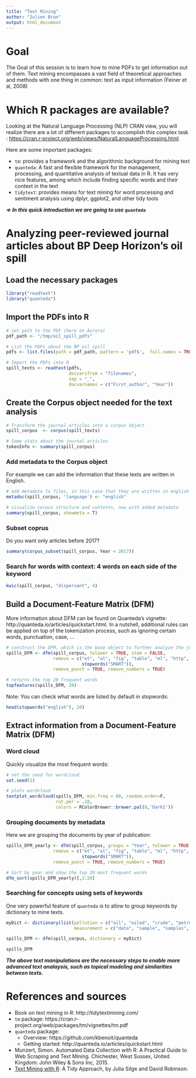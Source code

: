 ```yaml
---
title: "Text Mining"
author: "Julien Brun"
output: html_document
---
```



# Goal

The Goal of this session is to learn how to mine PDFs to get information out of them. Text mining encompasses a vast field of theoretical approaches and methods with one thing in common: text as input information (Feiner et al, 2008) 


# Which R packages are available?

Looking at the Natural Language Processing (NLP) CRAN view, you will realize there are a lot of different packages to accomplish this complex task : <https://cran.r-project.org/web/views/NaturalLanguageProcessing.html>.

Here are some important packages:

- `tm`: provides a framework and the algorithmic background for mining text
- `quanteda`: A fast and flexible framework for the management, processing, and quantitative analysis of textual data in R. It has very nice features, among which include finding specific words and their context in the text
- `tidytext`: provides means for text mining for word processing and sentiment analysis using dplyr, ggplot2, and other tidy tools

***=> In this quick introduction we are going to use `quanteda`***


# Analyzing peer-reviewed journal articles about BP Deep Horizon's oil spill

## Load the necessary packages

```r
library("readtext")
library("quanteda")
```

## Import the PDFs into R

```r
# set path to the PDF (here on Aurora)
pdf_path <- "/tmp/oil_spill_pdfs"

# List the PDFs about the BP oil spill
pdfs <- list.files(path = pdf_path, pattern = 'pdf$',  full.names = TRUE) 

# Import the PDFs into R
spill_texts <- readtext(pdfs, 
                        docvarsfrom = "filenames", 
                        sep = "_", 
                        docvarnames = c("First_author", "Year"))
```

## Create the Corpus object needed for the text analysis

```r
# Transform the journal articles into a corpus object
spill_corpus  <- corpus(spill_texts)

# Some stats about the journal articles
tokenInfo <- summary(spill_corpus)
```

### Add metadata to the Corpus object

For example we can add the information that these texts are written in English.
```r
# add metadata to files, in this case that they are written in english
metadoc(spill_corpus, 'language') <- "english" 

# visualize corpus structure and contents, now with added metadata
summary(spill_corpus, showmeta = T)
```

### Subset coprus

Do you want only articles before 2017?

```r
summary(corpus_subset(spill_corpus, Year < 2017))
```

### Search for words with context: 4 words on each side of the keyword

```r
kwic(spill_corpus, "dispersant", 4)
```


## Build a Document-Feature Matrix (DFM) 

More information about DFM can be found on Quanteda's vignette: http://quanteda.io/articles/quickstart.html. In a nutshell, additional rules can be applied on top of the tokenization process, such as ignoring certain words, punctuation, case, ...


```r
# construct the DFM, which is the base object to further analyze the journal articles
spills_DFM <- dfm(spill_corpus, tolower = TRUE, stem = FALSE, 
                  remove = c("et", "al", "fig", "table", "ml", "http",
                             stopwords("SMART")),
                  remove_punct = TRUE, remove_numbers = TRUE)

# returns the top 20 frequent words
topfeatures(spills_DFM, 20) 
```

Note: You can check what words are listed by default in stopwords:
```r
head(stopwords("english"), 20)
```

## Extract information from a Document-Feature Matrix (DFM) 

### Word cloud

Quickly visualize the most frequent words:

```r
# set the seed for wordcloud
set.seed(1)

# plots wordcloud
textplot_wordcloud(spills_DFM, min.freq = 60, random.order=F, 
                   rot.per = .10,  
                   colors = RColorBrewer::brewer.pal(8,'Dark2')) 
```


### Grouping documents by metadata

Here we are grouping the documents by year of publication:

```r
spills_DFM_yearly <- dfm(spill_corpus, groups = "Year", tolower = TRUE, stem = TRUE, 
                  remove = c("et", "al", "fig", "table", "ml", "http",
                             stopwords("SMART")),
                  remove_punct = TRUE, remove_numbers = TRUE)

# Sort by year and show the top 20 most frequent words
dfm_sort(spills_DFM_yearly)[,1:20]
```

### Searching for concepts using sets of keywords

One very powerful feature of `quanteda` is to allow to group keywords by dictionary to mine texts. 

```r
myDict <- dictionary(list(pollution = c("oil", "oiled", "crude", "petroleum", "pahs", "pah", "tph", "benzo", "hydrocarbons", "pollution"),
                          measurement = c("data", "sample", "samples", "sampling", "study")))
```

```r
spills_DFM <- dfm(spill_corpus, dictionary = myDict)

spills_DFM
```

***The above text manipulations are the necessary steps to enable more advanced text analaysis, such as topical modeling and similarities between texts.***



# References and sources

- Book on text mining in R: http://tidytextmining.com/
- `tm` package: https://cran.r-project.org/web/packages/tm/vignettes/tm.pdf
- `quanteda` package:
    - Overview: https://github.com/kbenoit/quanteda
    - Getting started: http://quanteda.io/articles/quickstart.html
- Munzert, Simon. Automated Data Collection with R: A Practical Guide to Web Scraping and Text Mining. Chichester, West Sussex, United Kingdom: John Wiley & Sons Inc, 2015.
- [Text Mining with R](http://tidytextmining.com): A Tidy Approach, by Julia Silge and David Robinson.
